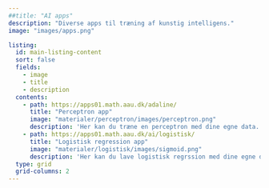 ```yaml
---
##title: "AI apps"
description: "Diverse apps til træning af kunstig intelligens."
image: "images/apps.png"

listing:
  id: main-listing-content
  sort: false
  fields: 
    - image
    - title
    - description
  contents: 
    - path: https://apps01.math.aau.dk/adaline/
      title: "Perceptron app"
      image: "materialer/perceptron/images/perceptron.png"
      description: 'Her kan du træne en perceptron med dine egne data. Der er mulighed for at vælge forskellige aktiveringsfunktioner sammen med den kvadratiske tabsfunktion.'
    - path: https://apps01.math.aau.dk/ai/logistisk/
      title: "Logistisk regression app"
      image: "materialer/logistisk/images/sigmoid.png"
      description: 'Her kan du lave logistisk regrssion med dine egne data.'
  type: grid 
  grid-columns: 2
---
```


::: {#main-listing-content}
:::

